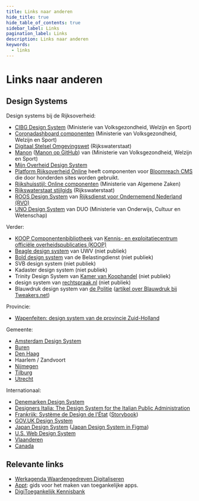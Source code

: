 ```yaml
---
title: Links naar anderen
hide_title: true
hide_table_of_contents: true
sidebar_label: Links
pagination_label: Links
description: Links naar anderen
keywords:
  - links
---
```


# Links naar anderen

## Design Systems

Design systems bij de Rijksoverheid:

- [CIBG Design System](https://designsystem.cibg.nl) (Ministerie van Volksgezondheid, Welzijn en Sport)
- [Coronadashboard componenten](https://github.com/minvws/nl-covid19-data-dashboard/tree/develop/packages/app/src/components) (Ministerie van Volksgezondheid, Welzijn en Sport)
- [Digitaal Stelsel Omgevingswet](https://www.dso-toolkit.nl/) (Rijkswaterstaat)
- [Manon](https://github.com/minvws/nl-rdo-manon) ([Manon op GitHub](https://minvws.github.io/nl-rdo-manon/)) van (Ministerie van Volksgezondheid, Welzijn en Sport)
- [Mijn Overheid Design System](https://stijl.mijn.overheid.nl/)
- [Platform Rijksoverheid Online](https://www.platformrijksoverheidonline.nl/producten-en-expertise/pro-websites/functionaliteiten-websites-en-magazines) heeft componenten voor [Bloomreach CMS](https://www.bloomreach.com/) die door honderden sites worden gebruikt.
- [Rijkshuisstijl: Online componenten](https://www.rijkshuisstijl.nl/basiselementen/basiselementen-online/online-componenten) (Ministerie van Algemene Zaken)
- [Rijkswaterstaat stijlgids](https://rijkswaterstaat-stijlgids.netlify.app) (Rijkswaterstaat)
- [ROOS Design System](https://www.figma.com/file/NHV1JYxJ28vKZInSI9u200/) van [Rijksdienst voor Ondernemend Nederland (RVO)](https://www.rvo.nl)
- [UNO Design System](https://uno.dfront.rijkscloud.nl/) van DUO (Ministerie van Onderwijs, Cultuur en Wetenschap)

Verder:

- [KOOP Componentenbibliotheek](https://componenten.overheid.nl/) van [Kennis- en exploitatiecentrum officiële overheidspublicaties (KOOP)](https://www.koopoverheid.nl)
- [Beagle design system](http://beagle.uwv.nl) van UWV (niet publiek)
- [Bold design system](https://bold.belastingdienst.nl) van de Belastingdienst (niet publiek)
- SVB design system (niet publiek)
- Kadaster design system (niet publiek)
- Trinity Design System van [Kamer van Koophandel](http://kvk.nl) (niet publiek)
- design system van [rechtspraak.nl](https://www.rechtspraak.nl) (niet publiek)
- Blauwdruk design system van [de Politie](http://politie.nl) ([artikel over Blauwdruk bij Tweakers.net](https://tweakers.net/plan/3126/designsysteem-blauwdruk-helpt-development-bij-de-politie-te-stroomlijnen.html))

Provincie:

- [Wapenfeiten: design system van de provincie Zuid-Holland](https://wapenfeiten.zuid-holland.nl)

Gemeente:

- [Amsterdam Design System](https://www.amsterdam.nl)
- [Buren](https://www.figma.com/file/dBzv9dd3GRFLtxzCKWq9uU/)
- [Den Haag](http://github.com/nl-design-system/denhaag)
- Haarlem / Zandvoort
- [Nijmegen](https://componenten.nijmegen.nl/)
- [Tilburg](https://beta.tilburg.nl/winkel/)
- [Utrecht](http://github.com/nl-design-system/utrecht)

Internationaal:

- [Denemarken Design System](https://designsystem.dk)
- [Designers Italia: The Design System for the Italian Public Administration](https://designers.italia.it)
- [Frankrijk: Système de Design de l'État](https://www.systeme-de-design.gouv.fr) ([Storybook](https://www.systeme-de-design.gouv.fr))
- [GOV.UK Design System](http://design-system.service.gov.uk/)
- [Japan Design System](https://www.digital.go.jp/policies/servicedesign/designsystem/) ([Japan Design System in Figma](https://www.figma.com/community/file/1172530831489802410))
- [U.S. Web Design System](https://designsystem.digital.gov)
- [Vlaanderen](https://overheid.vlaanderen.be/webuniversum/alle-webcomponenten)
- [Canada](https://www.canada.ca/en/government/about/design-system.html)

## Relevante links

- [Werkagenda Waardengedreven Digitaliseren](https://www.digitaleoverheid.nl/werkagenda-waardengedreven-digitaliseren/)
- [Appt](https://appt.org/): gids voor het maken van toegankelijke apps.
- [DigiToegankelijk Kennisbank](https://www.digitoegankelijk.nl/aan-de-slag/kennisbank)
